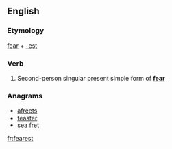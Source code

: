 ==English==

===Etymology===
[[fear]] + [[-est]]

===Verb===
{{head|en|verb form}}

# {{label|en|archaic}} Second-person singular present simple form of '''[[fear]]'''

===Anagrams===
* [[afreets#English|afreets]]
* [[feaster#English|feaster]]
* [[sea fret#English|sea fret]]

[[fr:fearest]]